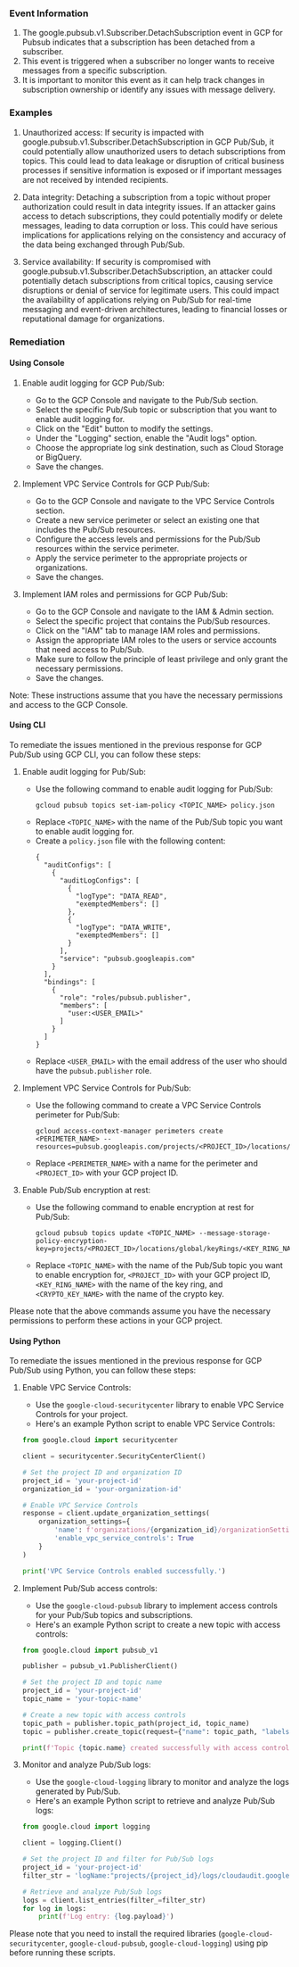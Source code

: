 
### Event Information

1. The google.pubsub.v1.Subscriber.DetachSubscription event in GCP for Pubsub indicates that a subscription has been detached from a subscriber.
2. This event is triggered when a subscriber no longer wants to receive messages from a specific subscription.
3. It is important to monitor this event as it can help track changes in subscription ownership or identify any issues with message delivery.


### Examples

1. Unauthorized access: If security is impacted with google.pubsub.v1.Subscriber.DetachSubscription in GCP Pub/Sub, it could potentially allow unauthorized users to detach subscriptions from topics. This could lead to data leakage or disruption of critical business processes if sensitive information is exposed or if important messages are not received by intended recipients.

2. Data integrity: Detaching a subscription from a topic without proper authorization could result in data integrity issues. If an attacker gains access to detach subscriptions, they could potentially modify or delete messages, leading to data corruption or loss. This could have serious implications for applications relying on the consistency and accuracy of the data being exchanged through Pub/Sub.

3. Service availability: If security is compromised with google.pubsub.v1.Subscriber.DetachSubscription, an attacker could potentially detach subscriptions from critical topics, causing service disruptions or denial of service for legitimate users. This could impact the availability of applications relying on Pub/Sub for real-time messaging and event-driven architectures, leading to financial losses or reputational damage for organizations.

### Remediation

#### Using Console

1. Enable audit logging for GCP Pub/Sub:
   - Go to the GCP Console and navigate to the Pub/Sub section.
   - Select the specific Pub/Sub topic or subscription that you want to enable audit logging for.
   - Click on the "Edit" button to modify the settings.
   - Under the "Logging" section, enable the "Audit logs" option.
   - Choose the appropriate log sink destination, such as Cloud Storage or BigQuery.
   - Save the changes.

2. Implement VPC Service Controls for GCP Pub/Sub:
   - Go to the GCP Console and navigate to the VPC Service Controls section.
   - Create a new service perimeter or select an existing one that includes the Pub/Sub resources.
   - Configure the access levels and permissions for the Pub/Sub resources within the service perimeter.
   - Apply the service perimeter to the appropriate projects or organizations.
   - Save the changes.

3. Implement IAM roles and permissions for GCP Pub/Sub:
   - Go to the GCP Console and navigate to the IAM & Admin section.
   - Select the specific project that contains the Pub/Sub resources.
   - Click on the "IAM" tab to manage IAM roles and permissions.
   - Assign the appropriate IAM roles to the users or service accounts that need access to Pub/Sub.
   - Make sure to follow the principle of least privilege and only grant the necessary permissions.
   - Save the changes.

Note: These instructions assume that you have the necessary permissions and access to the GCP Console.

#### Using CLI

To remediate the issues mentioned in the previous response for GCP Pub/Sub using GCP CLI, you can follow these steps:

1. Enable audit logging for Pub/Sub:
   - Use the following command to enable audit logging for Pub/Sub:
     ```
     gcloud pubsub topics set-iam-policy <TOPIC_NAME> policy.json
     ```
   - Replace `<TOPIC_NAME>` with the name of the Pub/Sub topic you want to enable audit logging for.
   - Create a `policy.json` file with the following content:
     ```
     {
       "auditConfigs": [
         {
           "auditLogConfigs": [
             {
               "logType": "DATA_READ",
               "exemptedMembers": []
             },
             {
               "logType": "DATA_WRITE",
               "exemptedMembers": []
             }
           ],
           "service": "pubsub.googleapis.com"
         }
       ],
       "bindings": [
         {
           "role": "roles/pubsub.publisher",
           "members": [
             "user:<USER_EMAIL>"
           ]
         }
       ]
     }
     ```
   - Replace `<USER_EMAIL>` with the email address of the user who should have the `pubsub.publisher` role.

2. Implement VPC Service Controls for Pub/Sub:
   - Use the following command to create a VPC Service Controls perimeter for Pub/Sub:
     ```
     gcloud access-context-manager perimeters create <PERIMETER_NAME> --resources=pubsub.googleapis.com/projects/<PROJECT_ID>/locations/-/topics/*
     ```
   - Replace `<PERIMETER_NAME>` with a name for the perimeter and `<PROJECT_ID>` with your GCP project ID.

3. Enable Pub/Sub encryption at rest:
   - Use the following command to enable encryption at rest for Pub/Sub:
     ```
     gcloud pubsub topics update <TOPIC_NAME> --message-storage-policy-encryption-key=projects/<PROJECT_ID>/locations/global/keyRings/<KEY_RING_NAME>/cryptoKeys/<CRYPTO_KEY_NAME>
     ```
   - Replace `<TOPIC_NAME>` with the name of the Pub/Sub topic you want to enable encryption for, `<PROJECT_ID>` with your GCP project ID, `<KEY_RING_NAME>` with the name of the key ring, and `<CRYPTO_KEY_NAME>` with the name of the crypto key.

Please note that the above commands assume you have the necessary permissions to perform these actions in your GCP project.

#### Using Python

To remediate the issues mentioned in the previous response for GCP Pub/Sub using Python, you can follow these steps:

1. Enable VPC Service Controls:
   - Use the `google-cloud-securitycenter` library to enable VPC Service Controls for your project.
   - Here's an example Python script to enable VPC Service Controls:

   ```python
   from google.cloud import securitycenter

   client = securitycenter.SecurityCenterClient()

   # Set the project ID and organization ID
   project_id = 'your-project-id'
   organization_id = 'your-organization-id'

   # Enable VPC Service Controls
   response = client.update_organization_settings(
       organization_settings={
           'name': f'organizations/{organization_id}/organizationSettings',
           'enable_vpc_service_controls': True
       }
   )

   print('VPC Service Controls enabled successfully.')
   ```

2. Implement Pub/Sub access controls:
   - Use the `google-cloud-pubsub` library to implement access controls for your Pub/Sub topics and subscriptions.
   - Here's an example Python script to create a new topic with access controls:

   ```python
   from google.cloud import pubsub_v1

   publisher = pubsub_v1.PublisherClient()

   # Set the project ID and topic name
   project_id = 'your-project-id'
   topic_name = 'your-topic-name'

   # Create a new topic with access controls
   topic_path = publisher.topic_path(project_id, topic_name)
   topic = publisher.create_topic(request={"name": topic_path, "labels": {"access_level": "private"}})

   print(f'Topic {topic.name} created successfully with access controls.')
   ```

3. Monitor and analyze Pub/Sub logs:
   - Use the `google-cloud-logging` library to monitor and analyze the logs generated by Pub/Sub.
   - Here's an example Python script to retrieve and analyze Pub/Sub logs:

   ```python
   from google.cloud import logging

   client = logging.Client()

   # Set the project ID and filter for Pub/Sub logs
   project_id = 'your-project-id'
   filter_str = 'logName:"projects/{project_id}/logs/cloudaudit.googleapis.com%2Fdata_access"'

   # Retrieve and analyze Pub/Sub logs
   logs = client.list_entries(filter_=filter_str)
   for log in logs:
       print(f'Log entry: {log.payload}')
   ```

Please note that you need to install the required libraries (`google-cloud-securitycenter`, `google-cloud-pubsub`, `google-cloud-logging`) using pip before running these scripts.


